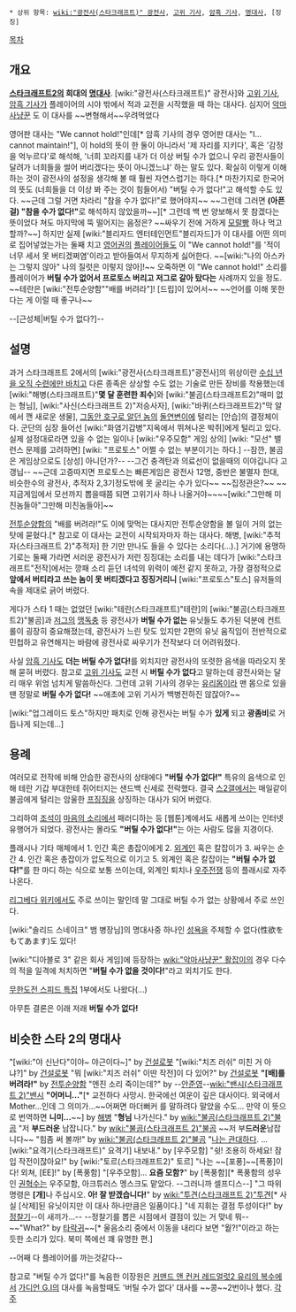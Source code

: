  * 상위 항목: [[wiki:"광전사(스타크래프트)" 광전사]], [[고위 기사]], [[암흑 기사]], [[명대사]], [징징]

[[목차]] 

== 개요 ==
'''[[스타크래프트2]]의 희대의 [[명대사]]'''. [wiki:"광전사(스타크래프트)" 광전사]와 [[고위 기사]], [[암흑 기사]]가 플레이어의 시야 밖에서 적과 교전을 시작했을 때 하는 대사다. 심지어 [[악마사냥꾼]] 도 이 대사를 ~~변형해서~~우려먹었다

영어판 대사는 "We cannot hold!"인데[* 암흑 기사의 경우 영어판 대사는 "I... cannot maintain!"], 이 hold의 뜻이 한 둘이 아니라서 '제 자리를 지키다', 혹은 '감정을 억누르다'로 해석해, '너희 꼬라지를 내가 더 이상 버틸 수가 없으니 우리 광전사들이 달려가 너희들을 썰어 버리겠다는 뜻이 아니겠느냐' 하는 말도 있다. 확실히 이렇게 이해하는 것이 광전사의 설정을 생각해 볼 때 훨씬 자연스럽기는 하다.[* 마찬가지로 한국어의 뜻도 (너희들을 더 이상 봐 주는 것이 힘들어서) "버틸 수가 없다!"고 해석할 수도 있다. ~~근데 그럴 거면 차라리 "참을 수가 없다!"로 했어야지~~ ~~그런데 그러면 '''(아픈 걸) "참을 수가 없다!"'''로 해석하지 않았을까~~][* 그런데 백 번 양보해서 못 참겠다는 뜻이었다 쳐도 마지막에 뚝 떨어지는 음정은? ~~싸우기 전에 거하게 [[모랄빵]] 하나 먹고 할까?~~] 하지만 실제 [wiki:"블리자드 엔터테인먼트"블리자드]가 이 대사를 어떤 의미로 집어넣었는가는 둘째 치고 [[영어]]권의 [[플레이어]]들도 이 "We cannot hold!"를 '적이 너무 세서 못 버티겠쩌염'이라고 받아들여서 무지하게 싫어한다. ~~[wiki:"나의 아스카는 그렇지 않아" 나의 질럿은 이렇지 않아]!~~ 오죽하면 이 "We cannot hold!" 소리를 플레이어가 '''버틸 수가 없어서 프로토스 버리고 저그로 갈아 탔다는''' 사례까지 있을 정도. ~~테란은 [wiki:"전투순양함""배를 버려라"]! [드립]이 있어서~~ ~~언어를 이해 못한다는 게 이럴 때 좋구나~~

--[근성체|버틸 수가 없다?]--
== 설명 ==
과거 스타크래프트 2에서의 [wiki:"광전사(스타크래프트)"광전사]의 위상이란 [http://dcimg1.dcinside.com/viewimage.php?id=starcraft2&no=29bcc427b78377a16fb3dab004c86b6fcc182254367d30ec21fc8032fe3721db327cc1cbaa10af40dc97acd5e358c3ff53ca080b8d3b3e5d1b47f3c995e2a38c9689cbbc6d485cb01153b74bb924635955e1fd970c11c282375ed05a&f_no=a1571cab113a782cba4e5a75f25dc6f17fa77d24 수십 년을 오직 수련에만 바치고] 다른 종족은 상상할 수도 없는 기술로 만든 장비를 착용했는데 [wiki:"해병(스타크래프트)"'''몇 달 훈련한 죄수''']와 [wiki:"불곰(스타크래프트2)"매미 없는 형님], [wiki:"사신(스타크래프트 2)"저승사자], [wiki:"바퀴(스타크래프트2)"막 알에서 깬 새로운 생물], [[저글링(스타크래프트)|그동안 호구로 알던 놈의]] [[맹독충|돌연변이]]에 털리는 [안습]의 결정체이다. 군단의 심장 들어선 [wiki:"화염기갑병"지옥에서 뛰쳐나온 박쥐]에게 털리고 있다. 실제 설정대로라면 있을 수 없는 일이나 [wiki:"우주모함" 게임 상의] [wiki: "모선" 밸런스 문제를 고려하면] [wiki: "프로토스" 어쩔 수 없는 부분이기는 하다.] --잠깐, 불곰은 게임상으로도 [상성] 아니던가?-- --그건 충격탄과 의료선이 없을때의 이야깁니다 고갱닙-- ~~근데 고증따지면 프로토스는 빠른게임은 광전사 12명, 중반은 불멸자 한대, 비슷한수의 광전사, 추적자 2,3기정도밖에 못 굴리는 수가 있다~~ ~~집정관은?~~ ~~지금게임에서 모선까지 뽑을때쯤 되면 고위기사 하나 나올거야~~~~[wiki:"그만해 미친놈들아"그만해 미친놈들아]~~

[[전투순양함]]의 "배를 버려라!"도 이에 맞먹는 대사지만 전투순양함을 볼 일이 거의 없는 탓에 묻혔다.[* 참고로 이 대사는 교전이 시작되자마자 하는 대사다. 해병, [wiki:"추적자(스타크래프트 2)"추적자] 한 기만 만나도 들을 수 있다는 소리다(…).] 거기에 용맹하기로는 둘째 가라면 서러운 광전사가 저런 징징대는 소리를 내는 데다가 [wiki:"스타크래프트"전작]에서는 깡패 소리 듣던 녀석의 위력이 예전 같지 못하고, 가장 결정적으로 '''앞에서 버티라고 쓰는 놈이 못 버티겠다고 징징거리니''' [wiki:"프로토스"토스] 유저들의 속을 제대로 긁어 버렸다.

게다가 스타 1 때는 없었던  [wiki:"테란(스타크래프트)"테란]의 [wiki:"불곰(스타크래프트2)"불곰]과 [[저그]]의 [[맹독충]] 등 광전사가 '''버틸 수가 없는''' 유닛들도 추가된 덕분에 컨트롤이 굉장히 중요해졌는데, 광전사가 느린 탓도 있지만 2편의 유닛 움직임이 전반적으로 민첩하고 유연해지는 바람에 광전사로 싸우기가 전작보다 더 어려워졌다.

사실 [[암흑 기사]]도 '''더는 버틸 수가 없다!'''를 외치지만 광전사의 또렷한 음색을 따라오지 못해 묻혀 버렸다. 참고로 [[고위 기사]]도 교전 시 '''버틸 수가 없다'''고 말하는데 광전사와는 달리 매우 위엄 넘치게 말씀하신다. 그런데 고위 기사의 경우는 [[유리몸]]이라 맨 몸으로 있을 땐 정말로 '''버틸 수가 없다!''' ~~애초에 고위 기사가 백병전하진 않잖아?~~

[wiki:"업그레이드 토스"하지만 패치로 인해 광전사는 버틸 수가 '''있게''' 되고 '''광좀비'''로 거듭나게 되는데…]

== 용례 ==
여러모로 전작에 비해 안습한 광전사의 상태에다 '''"버틸 수가 없다!"''' 특유의 음색으로 인해 테란 기갑 부대한테 쥐어터지는 샌드백 신세로 전락했다. 결국 [[스2갤]]에서는 매일같이 불곰에게 털리는 암울한 [[프징징]]을 상징하는 대사가 되어 버렸다.

그리하여 [[조석]]이 [[마음의 소리]]에서 패러디하는 등 [웹툰]계에서도 새롭게 쓰이는 인터넷 유행어가 되었다. 광전사는 몰라도 '''"버틸 수가 없다!"'''는 아는 사람도 많을 지경이다.

플래시나 기타 매체에서
1. 인간 혹은 총잡이에게
2. [[외계인]] 혹은 칼잡이가
3. 싸우는 순간
4. 인간 혹은 총잡이가 압도적으로 이기고
5. 외계인 혹은 칼잡이는 '''"버틸 수가 없다!"'''를 한 마디 하는 식으로 보통 쓰이는데, 외계인 퇴치나 [[우주전쟁]] 등의 플래시로 자주 나온다.

[[리그베다 위키]]에서도 주로 쓰이는 말인데 말 그대로 버틸 수가 없는 상황에서 주로 쓰인다.

[wiki:"솔리드 스네이크" 뱀 병장님]의 명대사중 하나인 [[성욕]]을 주체할 수 없다(性欲をもてあます)도 있다!

[wiki:"디아블로 3" 같은 회사 게임]에 등장하는 [[wiki:"악마사냥꾼" 활잡이]]의 경우 다수의 적을 일격에 처치하면 "'''버틸 수가 없을 것이다!'''"라고 외치기도 한다.

[[무한도전 스피드 특집]] 1부에서도 나왔다(...) 

아무튼 결론은 이래 저래 '''버틸 수가 없다!''' 

== 비슷한 스타 2의 명대사 ==
"[wiki:"야 신난다"이야~ 야근이다~]" by [[건설로봇]]
"[wiki:"치즈 러쉬" 미친 거 아냐?]" by [[건설로봇]]
"뭐 [wiki:"치즈 러쉬" 이딴 작전]이 다 있어?" by [[건설로봇]]
'''"[배]를 버려라!"''' by [[전투순양함]]
"엔진 소리 죽이는데?" by --[[안준영]]--[[wiki:"밴시(스타크래프트 2)"밴시]]
'''"어머니..."'''[* 교전하다 사망시. 한국에선 여운이 깊은 대사이다. 외국에서 Mother...인데 그 의미가...~~어쩌면 마더뻐커 를 말하려다 말았을 수도... 만약 이 뜻으로 번역하면 '''니미...'''~~] by [[해병(스타크래프트)|해병]]
"'''형님''' 나가신다." by [[wiki:"불곰(스타크래프트 2)"불곰]]
"저 '''부드러운''' 남잡니다." by [[wiki:"불곰(스타크래프트 2)"불곰]] ~~저 부'''드러운'''남잡니다~~
"힘좀 써 볼까!" by [[wiki:"불곰(스타크래프트 2)"불곰]]
"[[나는 관대하다]]. ...[wiki:"요격기(스타크래프트)" 요격기] 내보내." by [우주모함]
"쉿! 조용히 하세요! 잠입 작전이잖아요!" by [wiki:"토르(스타크래프트2)" 토르]
"나는 ~~[포풍]~~[폭풍]이다! 외쳐, [EE]!" by [폭풍함]
"[우주모함]... '''요즘 모함?'''" by [폭풍함][* 폭풍함의 성우인 [[권혁수]]는 우주모함, 아크튜러스 멩스크도 맡았다. --그러니까 셀프디스--]
"그 따위 명령은 '''[개]'''나 주십시오. '''아! 잘 받겠습니다!'''" by [[wiki:"투견(스타크래프트 2)"투견]][* 사실 [삭제]된 유닛이지만 이 대사 하나만큼은 일품이다.]
"네 지휘는 결점 투성이다!" by [[정찰기]]--이 새끼가...-- --정찰기를 뽑은 시점에서 결점이 있는 거 맞네 뭐--
~~"What?" by [[타락귀]]~~[* 울음소리 중에서 이동을 내리다 보면 "웥?!"이라고 하는 듯한 소리가 있다. 북미 쪽에선 꽤 유명한 편.]

--어째 다 플레이어를 까는것같다--

참고로 "버틸 수가 없다!"를 녹음한 이장원은 [[커맨드 앤 컨커 레드얼럿2 유리의 복수]]에서 [[가디언 G.I]]의 대사를 녹음할때도 '버틸 수가 없다' 대사를 ~~콩~~2번이나 했다.
[[각주]]
